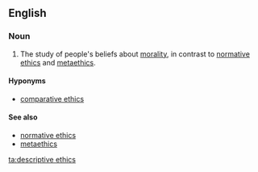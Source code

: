 ==English==
{{wikipedia}}

===Noun===
{{en-noun|sg=[[descriptive]] [[ethics]]|-}}

# {{ethics}} The study of people's beliefs about [[morality]], in contrast to [[normative ethics]] and [[metaethics]].

====Hyponyms====
* [[comparative ethics]]

====See also====
* [[normative ethics]]
* [[metaethics]]

[[ta:descriptive ethics]]